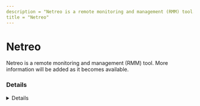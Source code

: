 ```yaml
---
description = "Netreo is a remote monitoring and management (RMM) tool. More information will be added as it becomes available."
title = "Netreo"
---
```




# Netreo

Netreo is a remote monitoring and management (RMM) tool. More information will be added as it becomes available.

### Details
<Details author={""}
         category={""}
         created={""}
         website={""}
         lastModified={"2024-02-09"}
         privileges={""}
         free={ false }
         verification={ false }
/>






### Forensic Artifacts




#### Network Artifacts
<EuiSpacer size="xl"/>
<NetworkArtifactsTable data={ [{"Description": "Known remote domains", "Domains": ["charon.netreo.net", "activation.netreo.net", "*.api.netreo.com", "netreo.com"], "Ports": []}] }/>




### Detections
- Detects potential network activity of Netreo RMM tool
  - [Sigma Rule](https://github.com/magicsword-io/LOLRMM/blob/main/detections/sigma/netreo_network_sigma.yml)

### References
- [https://solutions.netreo.com/docs/firewall-requirements](https://solutions.netreo.com/docs/firewall-requirements)

